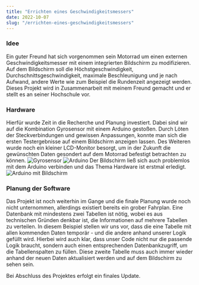 ```yaml
---
title: "Errichten eines Geschwindigkeitsmessers"
date: 2022-10-07
slug: "/errichten-eines-geschwindigkeitsmessers"
---
```


### Idee

Ein guter Freund hat sich vorgenommen sein Motorrad um einen externen Geschwindigkeitsmesser mit einem integrierten Bildschirm zu modifizieren.
Auf dem Bildschirm soll die Höchstgeschwindigkeit, Durchschnittsgeschwindigkeit, maximale Beschleunigung und je nach Aufwand, andere Werte wie zum Beispiel die Rundenzeit angezeigt werden.
Dieses Projekt wird in Zusammenarbeit mit meinem Freund gemacht und er stellt es an seiner Hochschule vor.

### Hardware

Hierfür wurde Zeit in die Recherche und Planung investiert. Dabei sind wir auf die Kombination Gyrosensor mit einem Arduino gestoßen.
Durch Löten der Steckverbindungen und gewissen Anpassungen, konnte man sich die ersten Testergebnisse auf einem Bildschirm anzeigen lassen.
Des Weiteren wurde noch ein kleiner LCD-Monitor besorgt, um in der Zukunft die gewünschten Daten gesondert auf dem Motorrad befestigt betrachten zu können.
![Gyrosensor](./gyrosensor.jpg)
![Arduino](./arduino.jpg)
Der Bildschirm ließ sich auch problemlos mit dem Arduino verbinden und das Thema Hardware ist erstmal erledigt.
![Arduino mit Bildschirm](./arduino-verbindung-bildschirm.jpg)

### Planung der Software

Das Projekt ist noch weiterhin im Gange und die finale Planung wurde noch nicht unternommen, allerdings existiert bereits ein grober Fahrplan.
Eine Datenbank mit mindestens zwei Tabellen ist nötig, wobei es aus technischen Gründen denkbar ist, die Informationen auf mehrere Tabellen zu verteilen.
In diesem Beispiel stellen wir uns vor, dass die eine Tabelle mit allen kommenden Daten temporär - und die andere anhand unserer Logik gefüllt wird.
Hierbei wird auch klar, dass unser Code nicht nur die passende Logik braucht, sondern auch einen entsprechenden Datenbankzugriff, um die Tabellenspalten zu füllen.
Diese zweite Tabelle muss auch immer wieder anhand der neuen Daten aktualisiert werden und auf dem Bildschirm zu sehen sein.

Bei Abschluss des Projektes erfolgt ein finales Update.


